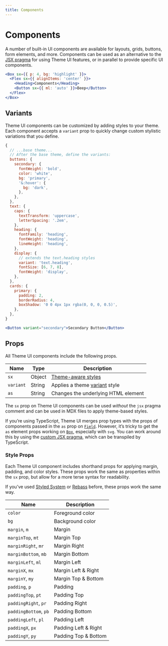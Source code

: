 ```yaml
---
title: Components
---
```



# Components

A number of built-in UI components are available for layouts, grids, buttons,
form elements, and more. Components can be used as an alternative to the
[JSX pragma](/jsx-pragma) for using Theme UI features, or in parallel to provide
specific UI components.

```jsx live=true
<Box sx={{ p: 4, bg: 'highlight' }}>
  <Flex sx={{ alignItems: 'center' }}>
    <Heading>Components</Heading>
    <Button sx={{ ml: 'auto' }}>Beep</Button>
  </Flex>
</Box>
```

## Variants

Theme UI components can be customized by adding styles to your theme. Each
component accepts a `variant` prop to quickly change custom stylistic variations
that you define.

```js
{
  // ...base theme...
  // After the base theme, define the variants:
  buttons: {
    secondary: {
      fontWeight: 'bold',
      color: 'white',
      bg: 'primary',
      '&:hover': {
        bg: 'dark',
      },
    },
  },
  text: {
    caps: {
      textTransform: 'uppercase',
      letterSpacing: '.2em',
    },
    heading: {
      fontFamily: 'heading',
      fontWeight: 'heading',
      lineHeight: 'heading',
    },
    display: {
      // extends the text.heading styles
      variant: 'text.heading',
      fontSize: [6, 7, 8],
      fontWeight: 'display',
    },
  },
  cards: {
    primary: {
      padding: 2,
      borderRadius: 4,
      boxShadow: '0 0 4px 1px rgba(0, 0, 0, 0.5)',
    },
  },
}
```

```jsx live=true
<Button variant="secondary">Secondary Button</Button>
```

## Props

All Theme UI components include the following props.

| Name      | Type   | Description                         |
| --------- | ------ | ----------------------------------- |
| `sx`      | Object | [Theme-aware styles](/sx-prop)      |
| `variant` | String | Applies a theme [variant][] style   |
| `as`      | String | Changes the underlying HTML element |

<Note>

The `sx` prop on Theme UI components can be used _without_ the `jsx` pragma
comment and can be used in MDX files to apply theme-based styles.

</Note>

<Note>

If you’re using TypeScript, Theme UI merges prop types with the props of
components passed in the `as` prop on [`Field`](/components/field). However,
it’s tricky to get the `as` element props working on [`Box`](/components/box),
especially with `svg`. You can work around this by using the
[custom JSX pragma](/jsx-pragma), which can be transpiled by TypeScript.

</Note>

[variant]: /guides/variants

### Style Props

Each Theme UI component includes shorthand props for applying margin, padding,
and color styles. These props work the same as properties within the `sx` prop,
but allow for a more terse syntax for readability.

<Note>

If you’ve used [Styled System][] or [Rebass][] before, these props work the same
way.

</Note>

| Name                  | Description          |
| --------------------- | -------------------- |
| `color`               | Foreground color     |
| `bg`                  | Background color     |
| `margin`, `m`         | Margin               |
| `marginTop`, `mt`     | Margin Top           |
| `marginRight`, `mr`   | Margin Right         |
| `marginBottom`, `mb`  | Margin Bottom        |
| `marginLeft`, `ml`    | Margin Left          |
| `marginX`, `mx`       | Margin Left & Right  |
| `marginY`, `my`       | Margin Top & Bottom  |
| `padding`, `p`        | Padding              |
| `paddingTop`, `pt`    | Padding Top          |
| `paddingRight`, `pr`  | Padding Right        |
| `paddingBottom`, `pb` | Padding Bottom       |
| `paddingLeft`, `pl`   | Padding Left         |
| `paddingX`, `px`      | Padding Left & Right |
| `paddingY`, `py`      | Padding Top & Bottom |

[styled system]: https://styled-system.com
[rebass]: https://rebassjs.org

